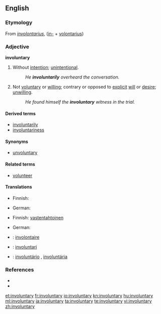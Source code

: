 ==English==

===Etymology===
From {{etyl|LL.}} ''[[involontarius]]'', ([[in-]] + [[volontarius]])

===Adjective===
'''involuntary'''

# Without [[intention]]; [[unintentional]].
#: ''He '''involuntarily''' overheard the conversation.''
# Not [[voluntary]] or [[willing]]; contrary or opposed to [[explicit]] [[will]] or [[desire]]; [[unwilling]].
#: ''He found himself the '''involuntary''' witness in the trial.''

====Derived terms====
* [[involuntarily]]
* [[involuntariness]]

====Synonyms====
* [[unvoluntary]]

====Related terms====
* [[volunteer]]

====Translations====
{{trans-top|Without intention; unintentional}}
* Finnish: {{t+|fi|tahaton}}
{{trans-mid}}
* German: {{t-|de|unabsichtlich}}
{{trans-bottom}}

{{trans-top|Not voluntary or willing; contrary or opposed to explicit will or desire; unwilling}}
* Finnish: [[vastentahtoinen]]
{{trans-mid}}
* German: {{t-|de|unfreiwillig}}
{{trans-bottom}}

{{checktrans-top}}
* {{ttbc|French}}: [[involontaire]]
* {{ttbc|Interlingua}}: [[involuntari]]
{{checktrans-mid}}
* {{ttbc|Portuguese}}: [[involuntário]] {{m}}, [[involuntária]] {{f}}
{{checktrans-bottom}}

===References===
* {{R:Century 1911}}
* {{R:Webster 1913}}

[[et:involuntary]]
[[fr:involuntary]]
[[io:involuntary]]
[[kn:involuntary]]
[[hu:involuntary]]
[[ml:involuntary]]
[[ja:involuntary]]
[[ta:involuntary]]
[[te:involuntary]]
[[vi:involuntary]]
[[zh:involuntary]]